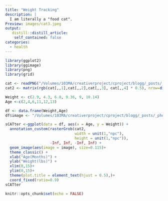 ```yaml
---
title: "Weight Tracking"
description: |
  I am literally a "food cat". 
Preview: images/cat3.jpeg
output:
   distill::distill_article:
    self_contained: false
categories:
  - health
---
```




```r
library(ggplot2)
library(ggimage)
library(png)
library(grid)
```

```r
cat <- readPNG("/Volumes/103MA/creativerproject/cproject/blogg/_posts/_photos/2022-11-25-my-weight/images/cat2.png")
cat2 <- matrix(rgb(cat[,,1],cat[,,2],cat[,,3], cat[,,4] * 0.5), nrow=dim(cat)[1]) 
```

```r
Weight <- c(2.9, 4.3, 6.8, 9.36, 9, 10.14)
Age <-c(2,4,6,11,12,13)

df <- data.frame(Weight,Age)
df$image <- "/Volumes/103MA/creativerproject/cproject/blogg/_posts/_photos/2022-11-25-my-weight/images/cat1.png"
```

```r

sCATter <-ggplot(data = df, aes(x = Age, y = Weight)) +
  annotation_custom(rasterGrob(cat2, 
                               width = unit(1,"npc"),
                               height = unit(1,"npc")), 
                    -Inf, Inf, -Inf, Inf) +
  geom_image(aes(image = image), size=0.115)+
  theme_classic() +
  xlab("Age(Months)") +
  ylab("Weight(lbs)") +
  xlim(0,15)+
  ylim(0,15)+
  theme(plot.title = element_text(hjust = 0.5),)+
  coord_fixed(ratio=0.9)
sCATter
```


```r
knitr::opts_chunk$set(echo = FALSE)
```
